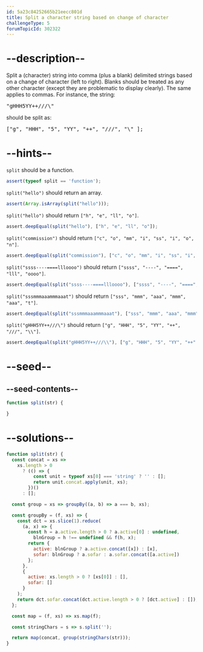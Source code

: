 ```yaml
---
id: 5a23c84252665b21eecc801d
title: Split a character string based on change of character
challengeType: 5
forumTopicId: 302322
---
```


# --description--

Split a (character) string into comma (plus a blank) delimited strings based on a change of character (left to right). Blanks should be treated as any other character (except they are problematic to display clearly). The same applies to commas. For instance, the string:

<pre>
"gHHH5YY++///\"
</pre>

should be split as:

<pre>
["g", "HHH", "5", "YY", "++", "///", "\" ];
</pre>

# --hints--

`split` should be a function.

```js
assert(typeof split == 'function');
```

`split("hello")` should return an array.

```js
assert(Array.isArray(split("hello")));
```

`split("hello")` should return `["h", "e", "ll", "o"]`.

```js
assert.deepEqual(split("hello"), ["h", "e", "ll", "o"]);
```

`split("commission")` should return `["c", "o", "mm", "i", "ss", "i", "o", "n"]`.

```js
assert.deepEqual(split("commission"), ["c", "o", "mm", "i", "ss", "i", "o", "n"]);
```

`split("ssss----====llloooo")` should return `["ssss", "----", "====", "lll", "oooo"]`.

```js
assert.deepEqual(split("ssss----====llloooo"), ["ssss", "----", "====", "lll", "oooo"]);
```

`split("sssmmmaaammmaaat")` should return `["sss", "mmm", "aaa", "mmm", "aaa", "t"]`.

```js
assert.deepEqual(split("sssmmmaaammmaaat"), ["sss", "mmm", "aaa", "mmm", "aaa", "t"]);
```

`split("gHHH5YY++///\")` should return `["g", "HHH", "5", "YY", "++", "///", "\\"]`.

```js
assert.deepEqual(split("gHHH5YY++///\\"), ["g", "HHH", "5", "YY", "++", "///", "\\"]);
```

# --seed--

## --seed-contents--

```js
function split(str) {

}
```

# --solutions--

```js
function split(str) {
  const concat = xs =>
    xs.length > 0
      ? (() => {
          const unit = typeof xs[0] === 'string' ? '' : [];
          return unit.concat.apply(unit, xs);
        })()
      : [];

  const group = xs => groupBy((a, b) => a === b, xs);

  const groupBy = (f, xs) => {
    const dct = xs.slice(1).reduce(
      (a, x) => {
        const h = a.active.length > 0 ? a.active[0] : undefined,
          blnGroup = h !== undefined && f(h, x);
        return {
          active: blnGroup ? a.active.concat([x]) : [x],
          sofar: blnGroup ? a.sofar : a.sofar.concat([a.active])
        };
      },
      {
        active: xs.length > 0 ? [xs[0]] : [],
        sofar: []
      }
    );
    return dct.sofar.concat(dct.active.length > 0 ? [dct.active] : []);
  };

  const map = (f, xs) => xs.map(f);

  const stringChars = s => s.split('');

  return map(concat, group(stringChars(str)));
}
```
